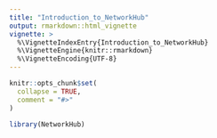 ```yaml
---
title: "Introduction_to_NetworkHub"
output: rmarkdown::html_vignette
vignette: >
  %\VignetteIndexEntry{Introduction_to_NetworkHub}
  %\VignetteEngine{knitr::rmarkdown}
  %\VignetteEncoding{UTF-8}
---
```


```r
knitr::opts_chunk$set(
  collapse = TRUE,
  comment = "#>"
)
```

```r
library(NetworkHub)
```
